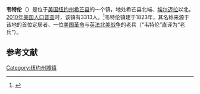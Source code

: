 {{Infobox settlement
|official_name            = 韦特伦
|settlement_type          = 镇
|nickname                 = 
|motto                    = 
<!-- Images -->
|image_skyline            = 
|imagesize                = 
|image_caption            = 
|image_flag               = 
|image_seal               = 
<!-- Maps -->
|pushpin_map              = New York
|pushpin_label            = 韦特伦
|pushpin_label_position   = <!-- the position of the pushpin label: left, right, top, bottom, none -->
|pushpin_map_caption      =
|pushpin_mapsize          =
|image_map                = 
|mapsize                  = 
|map_caption              = 
|image_map1               = 
|mapsize1                 = 
|map_caption1             = 
<!-- Location -->
|coordinates_region       = US-NY
|subdivision_type         = [[国家|国家]]
|subdivision_name         = [[美国|美国]]
|subdivision_type1        = [[美国行政区划|州]]
|subdivision_name1        = [[纽约州|纽约州]]
|subdivision_type2        = [[纽约州行政区划|县]]
|subdivision_name2        = [[希芒县_(纽约州)|希芒县]]
|government_footnotes     = 
|government_type          = 
|established_title        = 
|established_date         = 
<!-- Area -->
|unit_pref                = Imperial
|area_footnotes           = 
|area_magnitude           = 
|area_total_km2           = 99.6
|area_land_km2            = 99.3
|area_water_km2           = 0.4
|area_total_sq_mi         = 
|area_land_sq_mi          = 
|area_water_sq_mi         = 
<!-- Population -->
|population_as_of         = [[2010年美国人口普查|2010]]
|population_footnotes     = 
|population_total         = 3313
|population_density_km2   = 33.4
|population_density_sq_mi = 
<!-- General information -->
|timezone                 = [[美国东部时间|EST]]
|utc_offset               = -5
|timezone_DST             = EDT
|utc_offset_DST           = -4
|elevation_footnotes      = 
|elevation_m              = 398
|elevation_ft             = 1306
|latd = 42 |latm = 15 |lats = 23 |latNS = N
|longd = 76 |longm = 48 |longs = 29 |longEW = W
<!-- Area/postal codes & others -->
|postal_code_type         = 
|postal_code              = 
|area_code                = 
|website                  = 
|footnotes                = 
}}'''韦特伦'''（{{lang-en|Veteran}}）是位于[[美国|美国]][[纽约州|纽约州]][[希芒县_(纽约州)|希芒县]]的一个镇，地处希芒县北端、[[埃尔迈拉_(纽约州)|埃尔迈拉]]以北。[[2010年美国人口普查|2010年美国人口普查]]时，该镇有3313人。<ref name>{{cite web|url=http://factfinder2.census.gov|publisher=[[United_States_Census_Bureau|United States Census Bureau]]|title=American FactFinder|accessdate=2020-09-21|archive-date=2011-07-26|archive-url=https://web.archive.org/web/20110726025515/http://factfinder2.census.gov/|dead-url=no}}</ref>韦特伦镇建于1823年，其名称来源于该地的首位定居者、一位[[美国革命|美国革命]]与[[英法北美战争|英法北美战争]]的老兵（“韦特伦”直译为“老兵”）。

== 参考文献 ==
{{reflist}}

{{NY-stub}}
[[Category:纽约州城镇|Category:纽约州城镇]]